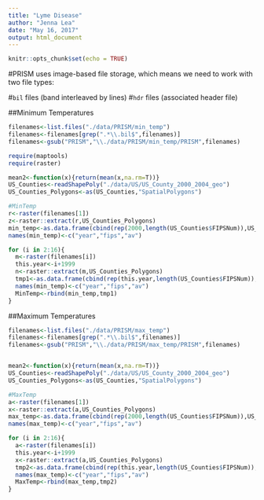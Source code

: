 ```yaml
---
title: "Lyme Disease"
author: "Jenna Lea"
date: "May 16, 2017"
output: html_document
---
```


```r
knitr::opts_chunk$set(echo = TRUE)
```

#PRISM uses image-based file storage, which means we need to work with two file types:

#`bil` files (band interleaved by lines)
#`hdr` files (associated header file)

##Minimum Temperatures

```r
filenames<-list.files("./data/PRISM/min_temp")
filenames<-filenames[grep(".*\\.bil$",filenames)]
filenames<-gsub("PRISM","\\./data/PRISM/min_temp/PRISM",filenames)

require(maptools)
require(raster)

mean2<-function(x){return(mean(x,na.rm=T))}
US_Counties<-readShapePoly("./data/US/US_County_2000_2004_geo")
US_Counties_Polygons<-as(US_Counties,"SpatialPolygons")

#MinTemp
r<-raster(filenames[1])
z<-raster::extract(r,US_Counties_Polygons)
min_temp<-as.data.frame(cbind(rep(2000,length(US_Counties$FIPSNum)),US_Counties$FIPSNum,unlist(lapply(z,mean2))))
names(min_temp)<-c("year","fips","av")

for (i in 2:16){
  m<-raster(filenames[i])
  this.year<-i+1999
  n<-raster::extract(m,US_Counties_Polygons)
  tmp1<-as.data.frame(cbind(rep(this.year,length(US_Counties$FIPSNum)),US_Counties$FIPSNum,unlist(lapply(n,mean2))))
  names(min_temp)<-c("year","fips","av")
  MinTemp<-rbind(min_temp,tmp1)
}
```

##Maximum Temperatures
```r
filenames<-list.files("./data/PRISM/max_temp")
filenames<-filenames[grep(".*\\.bil$",filenames)]
filenames<-gsub("PRISM","\\./data/PRISM/max_temp/PRISM",filenames)


mean2<-function(x){return(mean(x,na.rm=T))}
US_Counties<-readShapePoly("./data/US/US_County_2000_2004_geo")
US_Counties_Polygons<-as(US_Counties,"SpatialPolygons")

#MaxTemp
a<-raster(filenames[1])
x<-raster::extract(a,US_Counties_Polygons)
max_temp<-as.data.frame(cbind(rep(2000,length(US_Counties$FIPSNum)),US_Counties$FIPSNum,unlist(lapply(x,mean2))))
names(max_temp)<-c("year","fips","av")

for (i in 2:16){
  a<-raster(filenames[i])
  this.year<-i+1999
  x<-raster::extract(a,US_Counties_Polygons)
  tmp2<-as.data.frame(cbind(rep(this.year,length(US_Counties$FIPSNum)),US_Counties$FIPSNum,unlist(lapply(x,mean2))))
  names(max_temp)<-c("year","fips","av")
  MaxTemp<-rbind(max_temp,tmp2)
}

```


